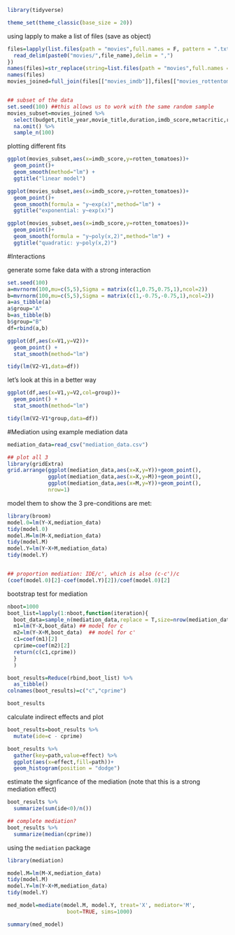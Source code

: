 ```r
library(tidyverse)

theme_set(theme_classic(base_size = 20)) 
```

using lapply to make a list of files (save as object)
```r
files=lapply(list.files(path = "movies",full.names = F, pattern = ".txt"),function(file_name){
  read_delim(paste0("movies/",file_name),delim = ",")
})
names(files)=str_replace(string=list.files(path = "movies",full.names = F, pattern = ".txt"),pattern = ".txt",replacement = "")
names(files)
movies_joined=full_join(files[["movies_imdb"]],files[["movies_rottentom"]],by=c("movie_title"="title"))


## subset of the data
set.seed(100) ##this allows us to work with the same random sample
movies_subset=movies_joined %>%
  select(budget,title_year,movie_title,duration,imdb_score,metacritic,rotten_tomatoes) %>%
  na.omit() %>%
  sample_n(100)
```


plotting different fits
```r
ggplot(movies_subset,aes(x=imdb_score,y=rotten_tomatoes))+
  geom_point()+
  geom_smooth(method="lm") +
  ggtitle("linear model")

ggplot(movies_subset,aes(x=imdb_score,y=rotten_tomatoes))+
  geom_point()+
  geom_smooth(formula = "y~exp(x)",method="lm") +
  ggtitle("exponential: y~exp(x)")

ggplot(movies_subset,aes(x=imdb_score,y=rotten_tomatoes))+
  geom_point()+
  geom_smooth(formula = "y~poly(x,2)",method="lm") +
  ggtitle("quadratic: y~poly(x,2)")
```

#Interactions

generate some fake data with a strong interaction
```r
set.seed(100)
a=mvrnorm(100,mu=c(5,5),Sigma = matrix(c(1,0.75,0.75,1),ncol=2))
b=mvrnorm(100,mu=c(5,5),Sigma = matrix(c(1,-0.75,-0.75,1),ncol=2))
a=as_tibble(a)
a$group="A"
b=as_tibble(b)
b$group="B"
df=rbind(a,b)

ggplot(df,aes(x=V1,y=V2))+
  geom_point() +
  stat_smooth(method="lm")

tidy(lm(V2~V1,data=df))
```

let's look at this in a better way
```r
ggplot(df,aes(x=V1,y=V2,col=group))+
  geom_point() +
  stat_smooth(method="lm")

tidy(lm(V2~V1*group,data=df))

```


#Mediation using example mediation data
```r
mediation_data=read_csv("mediation_data.csv")

## plot all 3
library(gridExtra)
grid.arrange(ggplot(mediation_data,aes(x=X,y=Y))+geom_point(),
             ggplot(mediation_data,aes(x=X,y=M))+geom_point(),
             ggplot(mediation_data,aes(x=M,y=Y))+geom_point(),
             nrow=1)
```

model them to show the 3 pre-conditions are met: 
```r
library(broom)
model.0=lm(Y~X,mediation_data)
tidy(model.0)
model.M=lm(M~X,mediation_data)
tidy(model.M)
model.Y=lm(Y~X+M,mediation_data)
tidy(model.Y)


## proportion mediation: IDE/c', which is also (c-c')/c
(coef(model.0)[2]-coef(model.Y)[2])/coef(model.0)[2]
```

bootstrap test for mediation
```r
nboot=1000
boot_list=lapply(1:nboot,function(iteration){
  boot_data=sample_n(mediation_data,replace = T,size=nrow(mediation_data)) ## resample with replacement
  m1=lm(Y~X,boot_data) ## model for c
  m2=lm(Y~X+M,boot_data)  ## model for c'
  c1=coef(m1)[2]
  cprime=coef(m2)[2]
  return(c(c1,cprime))
  }
  )

boot_results=Reduce(rbind,boot_list) %>%
  as_tibble()
colnames(boot_results)=c("c","cprime")

boot_results

```

calculate indirect effects and plot
```r
boot_results=boot_results %>% 
  mutate(ide=c - cprime)

boot_results %>% 
  gather(key=path,value=effect) %>%
  ggplot(aes(x=effect,fill=path))+
  geom_histogram(position = "dodge")
```


estimate the signficance of the mediation 
(note that this is a strong mediation effect)
```r
boot_results %>% 
  summarize(sum(ide<0)/n())

## complete mediation? 
boot_results %>% 
  summarize(median(cprime))
```


using the `mediation` package
```r
library(mediation)

model.M=lm(M~X,mediation_data)
tidy(model.M)
model.Y=lm(Y~X+M,mediation_data)
tidy(model.Y)

med_model=mediate(model.M, model.Y, treat='X', mediator='M',
                   boot=TRUE, sims=1000)

summary(med_model)
```

